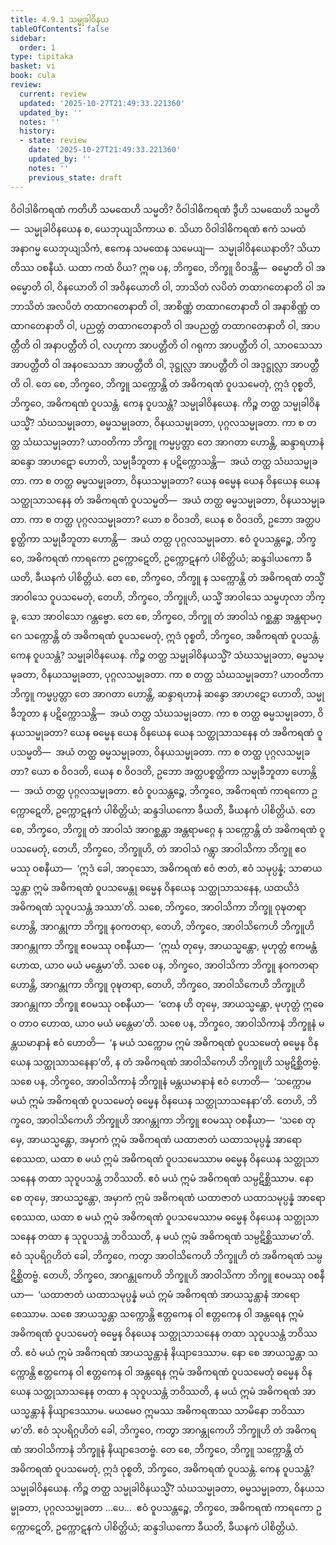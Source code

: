 ```yaml
---
title: 4.9.1 သမ္မုခါဝိနယ
tableOfContents: false
sidebar:
  order: 1
type: tipitaka
basket: vi
book: cula
review:
  current: review
  updated: '2025-10-27T21:49:33.221360'
  updated_by: ''
  notes: ''
  history:
  - state: review
    date: '2025-10-27T21:49:33.221360'
    updated_by: ''
    notes: ''
    previous_state: draft
---
```



<ReviewStatus review={frontmatter.review} showDetails={true} />

<HypothesisAnnotation frontmatter={frontmatter} />

<DynamicBreadcrumb />

<Division number="228" book="cula" e="ch" v="4" p="220">

<Paragraph number="936" book="cula">
ဝိဝါဒါဓိကရဏံ ကတိဟိ သမထေဟိ သမ္မတိ? ဝိဝါဒါဓိကရဏံ ဒွီဟိ သမထေဟိ သမ္မတိ—  သမ္မုခါဝိနယေန စ, ယေဘုယျသိကာယ စ. သိယာ ဝိဝါဒါဓိကရဏံ ဧကံ သမထံ အနာဂမ္မ ယေဘုယျသိကံ, ဧကေန သမထေန သမေယျ—  သမ္မုခါဝိနယေနာတိ? သိယာတိဿ ဝစနီယံ. ယထာ ကထံ ဝိယ? ဣဓ ပန, ဘိက္ခဝေ, ဘိက္ခူ ဝိဝဒန္တိ—  ဓမ္မောတိ ဝါ အဓမ္မောတိ ဝါ, ဝိနယောတိ ဝါ အဝိနယောတိ ဝါ, ဘာသိတံ လပိတံ တထာဂတေနာတိ ဝါ အဘာသိတံ အလပိတံ တထာဂတေနာတိ ဝါ, အာစိဏ္ဏံ တထာဂတေနာတိ ဝါ အနာစိဏ္ဏံ တထာဂတေနာတိ ဝါ, ပညတ္တံ တထာဂတေနာတိ ဝါ အပညတ္တံ တထာဂတေနာတိ ဝါ, အာပတ္တီတိ ဝါ အနာပတ္တီတိ ဝါ, လဟုကာ အာပတ္တီတိ ဝါ ဂရုကာ အာပတ္တီတိ ဝါ, သာဝသေသာ အာပတ္တီတိ ဝါ အနဝသေသာ အာပတ္တီတိ ဝါ, ဒုဋ္ဌုလ္လာ အာပတ္တီတိ ဝါ အဒုဋ္ဌုလ္လာ အာပတ္တီတိ ဝါ.
</Paragraph>

<Paragraph number="937" book="cula">
တေ စေ, ဘိက္ခဝေ, ဘိက္ခူ သက္ကောန္တိ တံ အဓိကရဏံ ဝူပသမေတုံ, ဣဒံ ဝုစ္စတိ, ဘိက္ခဝေ, အဓိကရဏံ ဝူပသန္တံ. ကေန ဝူပသန္တံ? သမ္မုခါဝိနယေန. ကိဉ္စ တတ္ထ သမ္မုခါဝိနယသ္မိံ? သံဃသမ္မုခတာ, ဓမ္မသမ္မုခတာ, ဝိနယသမ္မုခတာ, ပုဂ္ဂလသမ္မုခတာ. ကာ စ တတ္ထ သံဃသမ္မုခတာ? ယာဝတိကာ ဘိက္ခူ ကမ္မပ္ပတ္တာ တေ အာဂတာ ဟောန္တိ, ဆန္ဒာရဟာနံ ဆန္ဒော အာဟဋော ဟောတိ, သမ္မုခီဘူတာ န ပဋိက္ကောသန္တိ—  အယံ တတ္ထ သံဃသမ္မုခတာ. ကာ စ တတ္ထ ဓမ္မသမ္မုခတာ, ဝိနယသမ္မုခတာ? ယေန ဓမ္မေန ယေန ဝိနယေန ယေန သတ္ထုသာသနေန တံ အဓိကရဏံ ဝူပသမ္မတိ—  အယံ တတ္ထ ဓမ္မသမ္မုခတာ, ဝိနယသမ္မုခတာ. ကာ စ တတ္ထ ပုဂ္ဂလသမ္မုခတာ? ယော စ ဝိဝဒတိ, ယေန စ ဝိဝဒတိ, ဥဘော အတ္ထပစ္စတ္ထိကာ သမ္မုခီဘူတာ ဟောန္တိ—  အယံ တတ္ထ ပုဂ္ဂလသမ္မုခတာ. ဧဝံ ဝူပသန္တဉ္စေ, ဘိက္ခဝေ, အဓိကရဏံ ကာရကော ဥက္ကောဋေတိ, ဥက္ကောဋနကံ ပါစိတ္တိယံ; ဆန္ဒဒါယကော ခီယတိ, ခီယနကံ ပါစိတ္တိယံ.
</Paragraph>

</Division>
<Division number="229" book="cula" e="ch" v="4" p="221">

<Paragraph number="938" book="cula">
တေ စေ, ဘိက္ခဝေ, ဘိက္ခူ န သက္ကောန္တိ တံ အဓိကရဏံ တသ္မိံ အာဝါသေ ဝူပသမေတုံ, တေဟိ, ဘိက္ခဝေ, ဘိက္ခူဟိ, ယသ္မိံ အာဝါသေ သမ္ဗဟုလာ ဘိက္ခူ, သော အာဝါသော ဂန္တဗ္ဗော. တေ စေ, ဘိက္ခဝေ, ဘိက္ခူ တံ အာဝါသံ ဂစ္ဆန္တာ အန္တရာမဂ္ဂေ သက္ကောန္တိ တံ အဓိကရဏံ ဝူပသမေတုံ, ဣဒံ ဝုစ္စတိ, ဘိက္ခဝေ, အဓိကရဏံ ဝူပသန္တံ. ကေန ဝူပသန္တံ? သမ္မုခါဝိနယေန. ကိဉ္စ တတ္ထ သမ္မုခါဝိနယသ္မိံ? သံဃသမ္မုခတာ, ဓမ္မသမ္မုခတာ, ဝိနယသမ္မုခတာ, ပုဂ္ဂလသမ္မုခတာ. ကာ စ တတ္ထ သံဃသမ္မုခတာ? ယာဝတိကာ ဘိက္ခူ ကမ္မပ္ပတ္တာ တေ အာဂတာ ဟောန္တိ, ဆန္ဒာရဟာနံ ဆန္ဒော အာဟဋော ဟောတိ, သမ္မုခီဘူတာ န ပဋိက္ကောသန္တိ—  အယံ တတ္ထ သံဃသမ္မုခတာ. ကာ စ တတ္ထ ဓမ္မသမ္မုခတာ, ဝိနယသမ္မုခတာ? ယေန ဓမ္မေန ယေန ဝိနယေန ယေန သတ္ထုသာသနေန တံ အဓိကရဏံ ဝူပသမ္မတိ—  အယံ တတ္ထ ဓမ္မသမ္မုခတာ, ဝိနယသမ္မုခတာ. ကာ စ တတ္ထ ပုဂ္ဂလသမ္မုခတာ? ယော စ ဝိဝဒတိ, ယေန စ ဝိဝဒတိ, ဥဘော အတ္ထပစ္စတ္ထိကာ သမ္မုခီဘူတာ ဟောန္တိ—  အယံ တတ္ထ ပုဂ္ဂလသမ္မုခတာ. ဧဝံ ဝူပသန္တဉ္စေ, ဘိက္ခဝေ, အဓိကရဏံ ကာရကော ဥက္ကောဋေတိ, ဥက္ကောဋနကံ ပါစိတ္တိယံ; ဆန္ဒဒါယကော ခီယတိ, ခီယနကံ ပါစိတ္တိယံ.
</Paragraph>

</Division>
<Division number="230" book="cula" e="ch" v="4" p="221">

<Paragraph number="939" book="cula">
တေ စေ, ဘိက္ခဝေ, ဘိက္ခူ တံ အာဝါသံ အာဂစ္ဆန္တာ အန္တရာမဂ္ဂေ န သက္ကောန္တိ တံ အဓိကရဏံ ဝူပသမေတုံ, တေဟိ, ဘိက္ခဝေ, ဘိက္ခူဟိ, တံ အာဝါသံ ဂန္တွာ အာဝါသိကာ ဘိက္ခူ ဧဝမဿု ဝစနီယာ—  ‘ဣဒံ ခေါ, အာဝုသော, အဓိကရဏံ ဧဝံ ဇာတံ, ဧဝံ သမုပ္ပန္နံ; သာဓာယသ္မန္တာ ဣမံ အဓိကရဏံ ဝူပသမေန္တု ဓမ္မေန ဝိနယေန သတ္ထုသာသနေန, ယထယိဒံ အဓိကရဏံ သုဝူပသန္တံ အဿာ’တိ.
</Paragraph>

<Paragraph number="940" book="cula">
သစေ, ဘိက္ခဝေ, အာဝါသိကာ ဘိက္ခူ ဝုဍ္ဎတရာ ဟောန္တိ, အာဂန္တုကာ ဘိက္ခူ နဝကတရာ, တေဟိ, ဘိက္ခဝေ, အာဝါသိကေဟိ ဘိက္ခူဟိ အာဂန္တုကာ ဘိက္ခူ ဧဝမဿု ဝစနီယာ—  ‘ဣင်္ဃ တုမှေ, အာယသ္မန္တော, မုဟုတ္တံ ဧကမန္တံ ဟောထ, ယာဝ မယံ မန္တေမာ’တိ. သစေ ပန, ဘိက္ခဝေ, အာဝါသိကာ ဘိက္ခူ နဝကတရာ ဟောန္တိ, အာဂန္တုကာ ဘိက္ခူ ဝုဍ္ဎတရာ, တေဟိ, ဘိက္ခဝေ, အာဝါသိကေဟိ ဘိက္ခူဟိ အာဂန္တုကာ ဘိက္ခူ ဧဝမဿု ဝစနီယာ—  ‘တေန ဟိ တုမှေ, အာယသ္မန္တော, မုဟုတ္တံ ဣဓေဝ တာဝ ဟောထ, ယာဝ မယံ မန္တေမာ’တိ.
</Paragraph>

<Paragraph number="941" book="cula">
သစေ ပန, ဘိက္ခဝေ, အာဝါသိကာနံ ဘိက္ခူနံ မန္တယမာနာနံ ဧဝံ ဟောတိ—  ‘န မယံ သက္ကောမ ဣမံ အဓိကရဏံ ဝူပသမေတုံ ဓမ္မေန ဝိနယေန သတ္ထုသာသနေနာ’တိ, န တံ အဓိကရဏံ အာဝါသိကေဟိ ဘိက္ခူဟိ သမ္ပဋိစ္ဆိတဗ္ဗံ. သစေ ပန, ဘိက္ခဝေ, အာဝါသိကာနံ ဘိက္ခူနံ မန္တယမာနာနံ ဧဝံ ဟောတိ—  ‘သက္ကောမ မယံ ဣမံ အဓိကရဏံ ဝူပသမေတုံ ဓမ္မေန ဝိနယေန သတ္ထုသာသနေနာ’တိ. တေဟိ, ဘိက္ခဝေ, အာဝါသိကေဟိ ဘိက္ခူဟိ အာဂန္တုကာ ဘိက္ခူ ဧဝမဿု ဝစနီယာ—  ‘သစေ တုမှေ, အာယသ္မန္တော, အမှာကံ ဣမံ အဓိကရဏံ ယထာဇာတံ ယထာသမုပ္ပန္နံ အာရောစေဿထ, ယထာ စ မယံ ဣမံ အဓိကရဏံ ဝူပသမေဿာမ ဓမ္မေန ဝိနယေန သတ္ထုသာသနေန တထာ သုဝူပသန္တံ ဘဝိဿတိ. ဧဝံ မယံ ဣမံ အဓိကရဏံ သမ္ပဋိစ္ဆိဿာမ. နော စေ တုမှေ, အာယသ္မန္တော, အမှာကံ ဣမံ အဓိကရဏံ ယထာဇာတံ ယထာသမုပ္ပန္နံ အာရောစေဿထ, ယထာ စ မယံ ဣမံ အဓိကရဏံ ဝူပသမေဿာမ ဓမ္မေန ဝိနယေန သတ္ထုသာသနေန တထာ န သုဝူပသန္တံ ဘဝိဿတိ, န မယံ ဣမံ အဓိကရဏံ သမ္ပဋိစ္ဆိဿာမာ’တိ. ဧဝံ သုပရိဂ္ဂဟိတံ ခေါ, ဘိက္ခဝေ, ကတွာ အာဝါသိကေဟိ ဘိက္ခူဟိ တံ အဓိကရဏံ သမ္ပဋိစ္ဆိတဗ္ဗံ.
</Paragraph>

<Paragraph number="942" book="cula">
တေဟိ, ဘိက္ခဝေ, အာဂန္တုကေဟိ ဘိက္ခူဟိ အာဝါသိကာ ဘိက္ခူ ဧဝမဿု ဝစနီယာ—  ‘ယထာဇာတံ ယထာသမုပ္ပန္နံ မယံ ဣမံ အဓိကရဏံ အာယသ္မန္တာနံ အာရောစေဿာမ. သစေ အာယသ္မန္တာ သက္ကောန္တိ ဧတ္တကေန ဝါ ဧတ္တကေန ဝါ အန္တရေန ဣမံ အဓိကရဏံ ဝူပသမေတုံ ဓမ္မေန ဝိနယေန သတ္ထုသာသနေန တထာ သုဝူပသန္တံ ဘဝိဿတိ. ဧဝံ မယံ ဣမံ အဓိကရဏံ အာယသ္မန္တာနံ နိယျာဒေဿာမ. နော စေ အာယသ္မန္တာ သက္ကောန္တိ ဧတ္တကေန ဝါ ဧတ္တကေန ဝါ အန္တရေန ဣမံ အဓိကရဏံ ဝူပသမေတုံ ဓမ္မေန ဝိနယေန သတ္ထုသာသနေန တထာ န သုဝူပသန္တံ ဘဝိဿတိ, န မယံ ဣမံ အဓိကရဏံ အာယသ္မန္တာနံ နိယျာဒေဿာမ. မယမေဝ ဣမဿ အဓိကရဏဿ သာမိနော ဘဝိဿာမာ’တိ. ဧဝံ သုပရိဂ္ဂဟိတံ ခေါ, ဘိက္ခဝေ, ကတွာ အာဂန္တုကေဟိ ဘိက္ခူဟိ တံ အဓိကရဏံ အာဝါသိကာနံ ဘိက္ခူနံ နိယျာဒေတဗ္ဗံ.
</Paragraph>

<Paragraph number="943" book="cula">
တေ စေ, ဘိက္ခဝေ, ဘိက္ခူ သက္ကောန္တိ တံ အဓိကရဏံ ဝူပသမေတုံ, ဣဒံ ဝုစ္စတိ, ဘိက္ခဝေ, အဓိကရဏံ ဝူပသန္တံ. ကေန ဝူပသန္တံ? သမ္မုခါဝိနယေန. ကိဉ္စ တတ္ထ သမ္မုခါဝိနယသ္မိံ? သံဃသမ္မုခတာ, ဓမ္မသမ္မုခတာ, ဝိနယသမ္မုခတာ, ပုဂ္ဂလသမ္မုခတာ …ပေ…  ဧဝံ ဝူပသန္တဉ္စေ, ဘိက္ခဝေ, အဓိကရဏံ ကာရကော ဥက္ကောဋေတိ, ဥက္ကောဋနကံ ပါစိတ္တိယံ; ဆန္ဒဒါယကော ခီယတိ, ခီယနကံ ပါစိတ္တိယံ.
</Paragraph>
</Division>